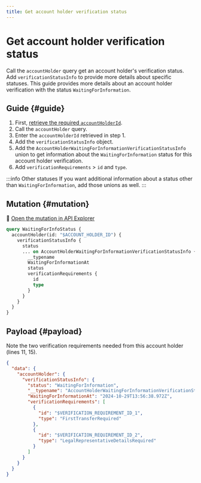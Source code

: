 ```yaml
---
title: Get account holder verification status
---
```


# Get account holder verification status

Call the  `accountHolder`  query get an account holder's verification status.
Add `verificationStatusInfo` to provide more details about specific statuses.
This guide provides more details about an account holder verification with the status `WaitingForInformation`.

## Guide {#guide}

1. First, [retrieve the required `accountHolderId`](./sandbox.mdx#simulate-status-update-get-id).
1. Call the `accountHolder` query.
1. Enter the `accountHolderId` retrieved in step 1.
1. Add the `verificationStatusInfo` object.
1. Add the `AccountHolderWaitingForInformationVerificationStatusInfo` union to get information about the `WaitingForInformation` status for this account holder verification.
1. Add `verificationRequirements` > `id` and `type`.

:::info Other statuses
If you want additional information about a status other than `WaitingForInformation`, add those unions as well.
:::

## Mutation {#mutation}

🔎 [Open the mutation in API Explorer](https://explorer.swan.io?query=cXVlcnkgV2FpdGluZ0ZvckluZm9TdGF0dXMgewogIGFjY291bnRIb2xkZXIoaWQ6ICIkQUNDT1VOVF9IT0xERVJfSUQiKSB7CiAgICB2ZXJpZmljYXRpb25TdGF0dXNJbmZvIHsKICAgICAgc3RhdHVzCiAgICAgIC4uLiBvbiBBY2NvdW50SG9sZGVyV2FpdGluZ0ZvckluZm9ybWF0aW9uVmVyaWZpY2F0aW9uU3RhdHVzSW5mbyB7CiAgICAgICAgX190eXBlbmFtZQogICAgICAgIFdhaXRpbmdGb3JJbmZvcm1hdGlvbkF0CiAgICAgICAgc3RhdHVzCiAgICAgICAgdmVyaWZpY2F0aW9uUmVxdWlyZW1lbnRzIHsKICAgICAgICAgIGlkCiAgICAgICAgICB0eXBlCiAgICAgICAgfQogICAgICB9CiAgICB9CiAgfQp9Cg%3D%3D&tab=api)

```graphql {2-3,5,9-11} showLineNumbers
query WaitingForInfoStatus {
  accountHolder(id: "$ACCOUNT_HOLDER_ID") {
    verificationStatusInfo {
      status
      ... on AccountHolderWaitingForInformationVerificationStatusInfo {
        __typename
        WaitingForInformationAt
        status
        verificationRequirements {
          id
          type
        }
      }
    }
  }
}
```

## Payload {#payload}

Note the two verification requirements needed from this account holder (lines 11, 15).

```json {5,11,15} showLineNumbers
{
  "data": {
    "accountHolder": {
      "verificationStatusInfo": {
        "status": "WaitingForInformation",
        "__typename": "AccountHolderWaitingForInformationVerificationStatusInfo",
        "WaitingForInformationAt": "2024-10-29T13:56:38.972Z",
        "verificationRequirements": [
          {
            "id": "$VERIFICATION_REQUIREMENT_ID_1",
            "type": "FirstTransferRequired"
          },
          {
            "id": "$VERIFICATION_REQUIREMENT_ID_2",
            "type": "LegalRepresentativeDetailsRequired"
          }
        ]
      }
    }
  }
}
```